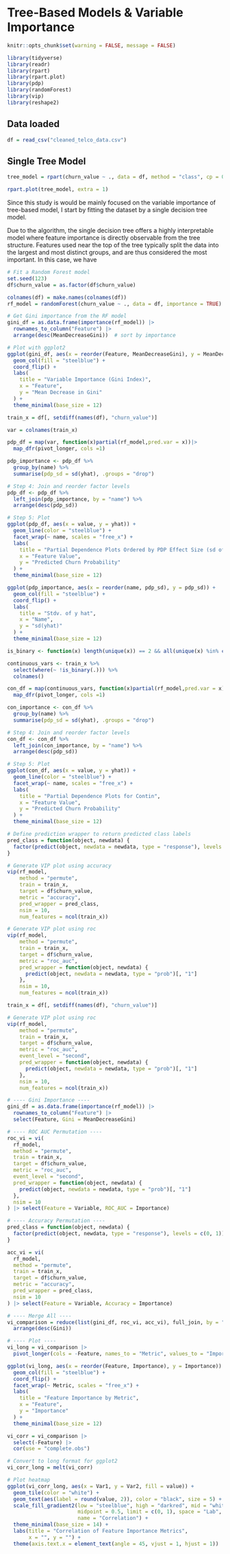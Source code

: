 # Tree-Based Models & Variable Importance

```r
knitr::opts_chunk$set(warning = FALSE, message = FALSE)
```

```r
library(tidyverse)
library(readr)
library(rpart)
library(rpart.plot)
library(pdp)
library(randomForest)
library(vip)
library(reshape2)
```

## Data loaded

```r
df = read_csv("cleaned_telco_data.csv")
```

## Single Tree Model

```r
tree_model = rpart(churn_value ~ ., data = df, method = "class", cp = 0.01)

rpart.plot(tree_model, extra = 1)
```

Since this study is would be mainly focused on the variable importance of tree-based model, I start by fitting the dataset by a single decision tree model.

Due to the algorithm, the single decision tree offers a highly interpretable model where feature importance is directly observable from the tree structure. Features used near the top of the tree typically split the data into the largest and most distinct groups, and are thus considered the most important. In this case, we have 

```r
# Fit a Random Forest model
set.seed(123)
df$churn_value = as.factor(df$churn_value)

colnames(df) = make.names(colnames(df))
rf_model = randomForest(churn_value ~ ., data = df, importance = TRUE)

```

```r
# Get Gini importance from the RF model
gini_df = as.data.frame(importance(rf_model)) |>
  rownames_to_column("Feature") |>
  arrange(desc(MeanDecreaseGini))  # sort by importance

# Plot with ggplot2
ggplot(gini_df, aes(x = reorder(Feature, MeanDecreaseGini), y = MeanDecreaseGini)) +
  geom_col(fill = "steelblue") +
  coord_flip() +
  labs(
    title = "Variable Importance (Gini Index)",
    x = "Feature",
    y = "Mean Decrease in Gini"
  ) +
  theme_minimal(base_size = 12)

```

```r
train_x = df[, setdiff(names(df), "churn_value")]

var = colnames(train_x)

pdp_df = map(var, function(x)partial(rf_model,pred.var = x))|>
  map_dfr(pivot_longer, cols =1)

pdp_importance <- pdp_df %>%
  group_by(name) %>%
  summarise(pdp_sd = sd(yhat), .groups = "drop")

# Step 4: Join and reorder factor levels
pdp_df <- pdp_df %>%
  left_join(pdp_importance, by = "name") %>%
  arrange(desc(pdp_sd))
```

```r
# Step 5: Plot
ggplot(pdp_df, aes(x = value, y = yhat)) +
  geom_line(color = "steelblue") +
  facet_wrap(~ name, scales = "free_x") +
  labs(
    title = "Partial Dependence Plots Ordered by PDP Effect Size (sd of yhat)",
    x = "Feature Value",
    y = "Predicted Churn Probability"
  ) +
  theme_minimal(base_size = 12)
```

```r
ggplot(pdp_importance, aes(x = reorder(name, pdp_sd), y = pdp_sd)) +
  geom_col(fill = "steelblue") +
  coord_flip() +
  labs(
    title = "Stdv. of y hat",
    x = "Name",
    y = "sd(yhat)"
  ) +
  theme_minimal(base_size = 12)
```

```r
is_binary <- function(x) length(unique(x)) == 2 && all(unique(x) %in% c(0, 1))

continuous_vars <- train_x %>%
  select(where(~ !is_binary(.))) %>%
  colnames()

con_df = map(continuous_vars, function(x)partial(rf_model,pred.var = x))|>
  map_dfr(pivot_longer, cols =1)

con_importance <- con_df %>%
  group_by(name) %>%
  summarise(pdp_sd = sd(yhat), .groups = "drop")

# Step 4: Join and reorder factor levels
con_df <- con_df %>%
  left_join(con_importance, by = "name") %>%
  arrange(desc(pdp_sd))
```

```r
# Step 5: Plot
ggplot(con_df, aes(x = value, y = yhat)) +
  geom_line(color = "steelblue") +
  facet_wrap(~ name, scales = "free_x") +
  labs(
    title = "Partial Dependence Plots for Contin",
    x = "Feature Value",
    y = "Predicted Churn Probability"
  ) +
  theme_minimal(base_size = 12)

```

```r
# Define prediction wrapper to return predicted class labels
pred_class = function(object, newdata) {
  factor(predict(object, newdata = newdata, type = "response"), levels = c(0, 1))
}

# Generate VIP plot using accuracy
vip(rf_model,
    method = "permute",
    train = train_x,                
    target = df$churn_value,           
    metric = "accuracy",               
    pred_wrapper = pred_class,        
    nsim = 10,                  
    num_features = ncol(train_x))     
```

```r
# Generate VIP plot using roc
vip(rf_model,
    method = "permute",
    train = train_x,
    target = df$churn_value,
    metric = "roc_auc",
    pred_wrapper = function(object, newdata) {
      predict(object, newdata = newdata, type = "prob")[, "1"]
    },
    nsim = 10,
    num_features = ncol(train_x))

```

```r

train_x = df[, setdiff(names(df), "churn_value")]

# Generate VIP plot using roc
vip(rf_model,
    method = "permute",
    train = train_x,
    target = df$churn_value,
    metric = "roc_auc",
    event_level = "second",
    pred_wrapper = function(object, newdata) {
      predict(object, newdata = newdata, type = "prob")[, "1"]
    },
    nsim = 10,
    num_features = ncol(train_x))

```

```r
# ---- Gini Importance ----
gini_df = as.data.frame(importance(rf_model)) |>
  rownames_to_column("Feature") |>
  select(Feature, Gini = MeanDecreaseGini)

# ---- ROC AUC Permutation ----
roc_vi = vi(
  rf_model,
  method = "permute",
  train = train_x,
  target = df$churn_value,
  metric = "roc_auc",
  event_level = "second",
  pred_wrapper = function(object, newdata) {
    predict(object, newdata = newdata, type = "prob")[, "1"]
  },
  nsim = 10
) |> select(Feature = Variable, ROC_AUC = Importance)

# ---- Accuracy Permutation ----
pred_class = function(object, newdata) {
  factor(predict(object, newdata, type = "response"), levels = c(0, 1))
}

acc_vi = vi(
  rf_model,
  method = "permute",
  train = train_x,
  target = df$churn_value,
  metric = "accuracy",
  pred_wrapper = pred_class,
  nsim = 10
) |> select(Feature = Variable, Accuracy = Importance)

# ---- Merge All ----
vi_comparison = reduce(list(gini_df, roc_vi, acc_vi), full_join, by = "Feature") |>
  arrange(desc(Gini))
```

```r
# ---- Plot ----
vi_long = vi_comparison |>
  pivot_longer(cols = -Feature, names_to = "Metric", values_to = "Importance")

```

```r
ggplot(vi_long, aes(x = reorder(Feature, Importance), y = Importance)) +
  geom_col(fill = "steelblue") +
  coord_flip() +
  facet_wrap(~ Metric, scales = "free_x") +
  labs(
    title = "Feature Importance by Metric",
    x = "Feature",
    y = "Importance"
  ) +
  theme_minimal(base_size = 12)

```

```r
vi_corr = vi_comparison |>
  select(-Feature) |>
  cor(use = "complete.obs")

# Convert to long format for ggplot2
vi_corr_long = melt(vi_corr)

# Plot heatmap
ggplot(vi_corr_long, aes(x = Var1, y = Var2, fill = value)) +
  geom_tile(color = "white") +
  geom_text(aes(label = round(value, 2)), color = "black", size = 5) +
  scale_fill_gradient2(low = "steelblue", high = "darkred", mid = "white",
                       midpoint = 0.5, limit = c(0, 1), space = "Lab",
                       name = "Correlation") +
  theme_minimal(base_size = 14) +
  labs(title = "Correlation of Feature Importance Metrics",
       x = "", y = "") +
  theme(axis.text.x = element_text(angle = 45, vjust = 1, hjust = 1))
```
